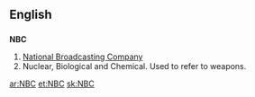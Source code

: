==English==
==={{initialism}}===
'''NBC'''

# [[wikipedia:NBC|National Broadcasting Company]]
# Nuclear, Biological and Chemical. Used to refer to weapons.

[[ar:NBC]]
[[et:NBC]]
[[sk:NBC]]